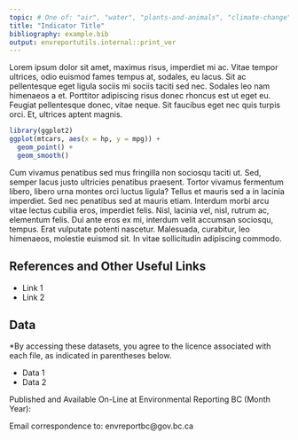 ```yaml
---
topic: # One of: "air", "water", "plants-and-animals", "climate-change", "land", "sustainability"
title: "Indicator Title"
bibliography: example.bib
output: envreportutils.internal::print_ver
---
```


<!--
Instructions:

If you don't have a bibliography, delete the bibliography line in the YAML header.
If you do have a bibliography, insert the filename. In-text citations are done as:
[@Moe-etal-1999]. End the document with the bibliography heading (e.g., # References).
-->

Lorem ipsum dolor sit amet, maximus risus, imperdiet mi ac. Vitae tempor ultrices, odio euismod fames tempus at, sodales, eu lacus. Sit ac pellentesque eget ligula sociis mi sociis taciti sed nec. Sodales leo nam himenaeos a et. Porttitor adipiscing risus donec rhoncus est ut eget eu. Feugiat pellentesque donec, vitae neque. Sit faucibus eget nec quis turpis orci. Et, ultrices aptent magnis.


```r
library(ggplot2)
ggplot(mtcars, aes(x = hp, y = mpg)) + 
  geom_point() + 
  geom_smooth()
```

Cum vivamus penatibus sed mus fringilla non sociosqu taciti ut. Sed, semper lacus justo ultricies penatibus praesent. Tortor vivamus fermentum libero, libero urna montes orci luctus ligula? Tellus et mauris sed a in lacinia imperdiet. Sed nec penatibus sed at mauris etiam. Interdum morbi arcu vitae lectus cubilia eros, imperdiet felis. Nisl, lacinia vel, nisl, rutrum ac, elementum felis. Dui ante eros ex mi, interdum velit accumsan sociosqu, tempus. Erat vulputate potenti nascetur. Malesuada, curabitur, leo himenaeos, molestie euismod sit. In vitae sollicitudin adipiscing commodo.

## References and Other Useful Links

* Link 1
* Link 2

## Data

\*By accessing these datasets, you agree to the licence associated with each file, as indicated in parentheses below.

* Data 1
* Data 2

Published and Available On-Line at Environmental Reporting BC (Month Year):
[](http://www.env.gov.bc.ca/soe)

Email correspondence to: envreportbc@gov.bc.ca
